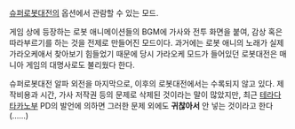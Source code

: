 [[슈퍼로봇대전]]의 옵션에서 관람할 수 있는 모드.

게임 상에 등장하는 로봇 애니메이션들의 BGM에 가사와 전투 화면을 붙여, 감상 혹은 따라부르기를 하는 것을 전제로 만들어진 모드이다. 과거에는 로봇 애니의 노래가 실제 가라오케애서 찾아보기 힘들었기 때문에 당시 가라오케 모드가 들어있던 로봇대전은 매니아 게임의 대명사로도 불리웠다 한다.

슈퍼로봇대전 알파 외전을 마지막으로, 이후의 로봇대전에서는 수록되지 않고 있다. 제작비용과 시간, 가사 저작권 등의 문제로 삭제된 것이라는 말이 많았지만, 최근 [[테라다 타카노부]] PD의 발언에 의하면 그러한 문제 외에도 '''귀찮아서''' 안 넣는 것이라고 한다(......) 